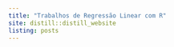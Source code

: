 ```yaml
---
title: "Trabalhos de Regressão Linear com R"
site: distill::distill_website
listing: posts
---
```


